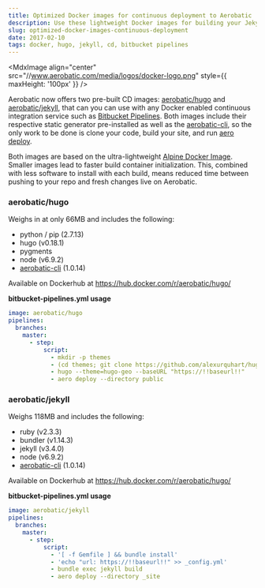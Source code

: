 ```yaml
---
title: Optimized Docker images for continuous deployment to Aerobatic
description: Use these lightweight Docker images for building your Jekyll or Hugo sites and deploying to Aerobatic
slug: optimized-docker-images-continuous-deployment
date: 2017-02-10
tags: docker, hugo, jekyll, cd, bitbucket pipelines
---
```


<MdxImage
  align="center"
  src="//www.aerobatic.com/media/logos/docker-logo.png"
  style={{ maxHeight: '100px' }}
/>

Aerobatic now offers two pre-built CD images: [aerobatic/hugo](https://hub.docker.com/r/aerobatic/hugo/) and [aerobatic/jekyll](https://hub.docker.com/r/aerobatic/jekyll/), that can you can use with any Docker enabled continuous integration service such as [Bitbucket Pipelines](https://bitbucket.org/product/features). Both images include their respective static generator pre-installed as well as the [aerobatic-cli](/docs/cli/), so the only work to be done is clone your code, build your site, and run [aero deploy](/docs/cli/#deploy-command).

Both images are based on the ultra-lightweight [Alpine Docker Image](http://gliderlabs.viewdocs.io/docker-alpine/). Smaller images lead to faster build container initialization. This, combined with less software to install with each build, means reduced time between pushing to your repo and fresh changes live on Aerobatic.

### aerobatic/hugo

Weighs in at only 66MB and includes the following:

- python / pip (2.7.13)
- hugo (v0.18.1)
- pygments
- node (v6.9.2)
- [aerobatic-cli](https://www.aerobatic.com/docs/cli/) (1.0.14)

Available on Dockerhub at https://hub.docker.com/r/aerobatic/hugo/

**bitbucket-pipelines.yml usage**

```yaml
image: aerobatic/hugo
pipelines:
  branches:
    master:
      - step:
          script:
            - mkdir -p themes
            - (cd themes; git clone https://github.com/alexurquhart/hugo-geo.git)
            - hugo --theme=hugo-geo --baseURL "https://!!baseurl!!"
            - aero deploy --directory public
```

### aerobatic/jekyll

Weighs 118MB and includes the following:

- ruby (v2.3.3)
- bundler (v1.14.3)
- jekyll (v3.4.0)
- node (v6.9.2)
- [aerobatic-cli](https://www.aerobatic.com/docs/cli/) (1.0.14)

Available on Dockerhub at https://hub.docker.com/r/aerobatic/hugo/

**bitbucket-pipelines.yml usage**

```yaml
image: aerobatic/jekyll
pipelines:
  branches:
    master:
      - step:
          script:
            - '[ -f Gemfile ] && bundle install'
            - 'echo "url: https://!!baseurl!!" >> _config.yml'
            - bundle exec jekyll build
            - aero deploy --directory _site
```
